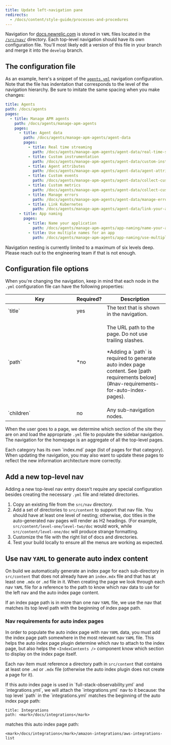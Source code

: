 ```yaml
---
title: Update left-navigation pane
redirects:
  - /docs/content/style-guide/processes-and-procedures
---
```


Navigation for [docs.newrelic.com](https://docs.newrelic.com) is stored in `YAML` files located in the [`/src/nav/`](https://github.com/newrelic/docs-website/tree/develop/src/nav) directory. Each top-level navigation should have its own configuration file. You'll most likely edit a version of this file in your branch and merge it into the `develop` branch.

## The configuration file

As an example, here's a snippet of the [`agents.yml`](https://github.com/newrelic/docs-website/tree/develop/src/nav/agents.yml) navigation configuration. Note that the file has indentation that corresponds to the level of the navigation hierarchy. Be sure to imitate the same spacing when you make changes:

```yml
title: Agents
path: /docs/agents
pages:
  - title: Manage APM agents
    path: /docs/agents/manage-apm-agents
    pages:
      - title: Agent data
        path: /docs/agents/manage-apm-agents/agent-data
        pages:
          - title: Real time streaming
            path: /docs/agents/manage-apm-agents/agent-data/real-time-streaming
          - title: Custom instrumentation
            path: /docs/agents/manage-apm-agents/agent-data/custom-instrumentation
          - title: Agent attributes
            path: /docs/agents/manage-apm-agents/agent-data/agent-attributes
          - title: Custom events
            path: /docs/agents/manage-apm-agents/agent-data/collect-custom-events
          - title: Custom metrics
            path: /docs/agents/manage-apm-agents/agent-data/collect-custom-metrics
          - title: Manage errors
            path: /docs/agents/manage-apm-agents/agent-data/manage-errors-apm-collect-ignore-or-mark-expected
          - title: Link Kubernetes
            path: /docs/agents/manage-apm-agents/agent-data/link-your-applications-kubernetes
      - title: App naming
        pages:
          - title: Name your application
            path: /docs/agents/manage-apm-agents/app-naming/name-your-application
          - title: Use multiple names for an app
            path: /docs/agents/manage-apm-agents/app-naming/use-multiple-names-app
```

<Callout variant="tip">
  Navigation nesting is currently limited to a maximum of six levels deep.
  Please reach out to the engineering team if that is not enough.
</Callout>

## Configuration file options

When you're changing the navigation, keep in mind that each node in the `.yml` configuration file can have the following properties:

<table>
  <thead>
    <tr>
      <th style="width:200px">Key</th>
      <th>Required?</th>
      <th>Description</th>
    </tr>
  </thead>
  <tbody>
    <tr>
      <td>`title`</td>
      <td>yes</td>
      <td>The text that is shown in the navigation.</td>
    </tr>
    <tr>
      <td>`path`</td>
      <td>&#42;no</td>
      <td>
        <p>The URL path to the page. Do not use trailing slashes.</p>
        <p>
          &#42;Adding a `path` is required to generate auto index page content.
          See [path requirements below](#nav-requirements-for-auto-index-pages).
        </p>
      </td>
    </tr>
    <tr>
      <td>`children`</td>
      <td>no</td>
      <td>Any sub-navigation nodes.</td>
    </tr>
  </tbody>
</table>

When the user goes to a page, we determine which section of the site they are on and load the appropriate `.yml` file to populate the sidebar navigation. The navigation for the homepage is an aggregate of all the top-level pages.

<Callout variant="tip">
  Each category has its own `index.md` page (list of pages for that category).
  When updating the navigation, you may also want to update these pages to
  reflect the new information architecture more correctly.
</Callout>

## Add a new top-level nav

Adding a new top-level nav entry doesn't require any special configuration besides creating the necessary `.yml` file and related directories. 

1. Copy an existing file from the `src/nav` directory. 
2. Add a set of directories to `src/content` to support that nav file. You should have at least one level of nesting; otherwise, doc titles in the auto-generated nav pages will render as H2 headings. (For example, `src/content/level-one/level-two/doc` would work, while `src/content/level-one/doc` will produce strange formatting. 
3. Customize the file with the right list of docs and directories. 
4. Test your build locally to ensure all the menus are working as expected. 

## Use nav `YAML` to generate auto index content

On build we automatically generate an index page for each sub-directory in `src/content` that does not already have an `index.mdx` file and that has at least one `.mdx` or `.md` file in it. When creating the page we look through each nav `YAML` file for a reference to the path to know which nav data to use for the left nav and the auto index page content.

If an index page path is in more than one nav `YAML` file, we use the nav that matches its top level path with the beginning of index page path.

### Nav requirements for auto index pages

In order to populate the auto index page with nav `YAML` data, you must add the index page path somewhere in the most relevant nav `YAML` file. This helps the auto index page plugin determine which nav to attach to the index page, but also helps the `<IndexContents />` component know which section to display on the index page itself.

Each nav item must reference a directory path in `src/content` that contains at least one `.md` or `.mdx` file (otherwise the auto index plugin does not create a page for it).

<Callout variant="tip" title="Example">
  If this auto index page is used in `full-stack-observability.yml` and `integrations.yml`, we will attach the `integrations.yml` nav to it because:
  the top level `path` in the `integrations.yml` matches the beginning of the auto index page path:

```
title: Integrations
path: <mark>/docs/integrations</mark>
```

matches this auto index page path:

```
<mark>/docs/integrations</mark>/amazon-integrations/aws-integrations-list
```

</Callout>
